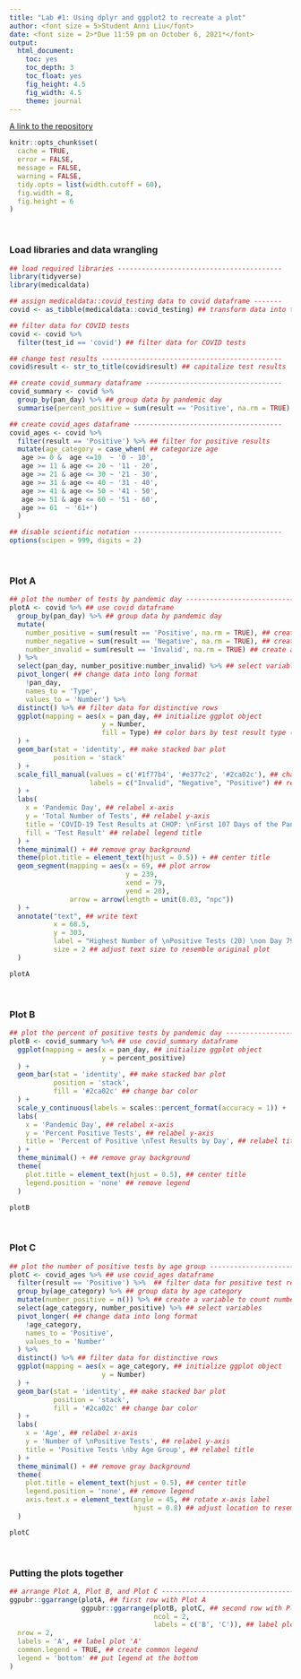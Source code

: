 ```yaml
---
title: "Lab #1: Using dplyr and ggplot2 to recreate a plot"
author: <font size = 5>Student Anni Liu</font>
date: <font size = 2>*Due 11:59 pm on October 6, 2021*</font>
output:
  html_document:
    toc: yes
    toc_depth: 3
    toc_float: yes
    fig_height: 4.5
    fig_width: 4.5
    theme: journal
---
```


[A link to the repository](https://github.com/anniliu1/DSI_Lab1.git)

```r
knitr::opts_chunk$set(
  cache = TRUE,
  error = FALSE,
  message = FALSE,
  warning = FALSE,
  tidy.opts = list(width.cutoff = 60),
  fig.width = 8,
  fig.height = 6
)
```

\

### Load libraries and data wrangling
```r
## load required libraries -----------------------------------------
library(tidyverse)
library(medicaldata)

## assign medicaldata::covid_testing data to covid dataframe -------
covid <- as_tibble(medicaldata::covid_testing) ## transform data into tibble

## filter data for COVID tests
covid <- covid %>%
  filter(test_id == 'covid') ## filter data for COVID tests

## change test results ---------------------------------------------
covid$result <- str_to_title(covid$result) ## capitalize test results

## create covid_summary dataframe ----------------------------------
covid_summary <- covid %>%
  group_by(pan_day) %>% ## group data by pandemic day
  summarise(percent_positive = sum(result == 'Positive', na.rm = TRUE) / n()) ## calculate percent of positive tests

## create covid_ages dataframe -------------------------------------
covid_ages <- covid %>%
  filter(result == 'Positive') %>% ## filter for positive results
  mutate(age_category = case_when( ## categorize age
   age >= 0 &  age <=10  ~ '0 - 10',
   age >= 11 & age <= 20 ~ '11 - 20',
   age >= 21 & age <= 30 ~ '21 - 30',
   age >= 31 & age <= 40 ~ '31 - 40',
   age >= 41 & age <= 50 ~ '41 - 50',
   age >= 51 & age <= 60 ~ '51 - 60',
   age >= 61  ~ '61+')
  )

## disable scientific notation -------------------------------------
options(scipen = 999, digits = 2)
```

\

### Plot A
```r
## plot the number of tests by pandemic day -----------------------------------------
plotA <- covid %>% ## use covid dataframe
  group_by(pan_day) %>% ## group data by pandemic day
  mutate(
    number_positive = sum(result == 'Positive', na.rm = TRUE), ## create a variable to count number of positive tests per day
    number_negative = sum(result == 'Negative', na.rm = TRUE), ## create a variable to count number of negative tests per day
    number_invalid = sum(result == 'Invalid', na.rm = TRUE) ## create a variable to count number of invalid tests per day
  ) %>% 
  select(pan_day, number_positive:number_invalid) %>% ## select variables
  pivot_longer( ## change data into long format
    !pan_day,
    names_to = 'Type', 
    values_to = 'Number') %>% 
  distinct() %>% ## filter data for distinctive rows
  ggplot(mapping = aes(x = pan_day, ## initialize ggplot object
                       y = Number, 
                       fill = Type) ## color bars by test result type (positive, negative, invalid)
  ) + 
  geom_bar(stat = 'identity', ## make stacked bar plot
           position = 'stack'
  ) +
  scale_fill_manual(values = c('#1f77b4', '#e377c2', '#2ca02c'), ## change bar color
                    labels = c("Invalid", "Negative", "Positive") ## relabel legend text
  ) +
  labs(
    x = 'Pandemic Day', ## relabel x-axis
    y = 'Total Number of Tests', ## relabel y-axis
    title = 'COVID-19 Test Results at CHOP: \nFirst 107 Days of the Pandemic', ## relabel title
    fill = 'Test Result' ## relabel legend title
  ) +
  theme_minimal() + ## remove gray background
  theme(plot.title = element_text(hjust = 0.5)) + ## center title
  geom_segment(mapping = aes(x = 69, ## plot arrow
                             y = 239,
                             xend = 79,
                             yend = 20),
               arrow = arrow(length = unit(0.03, "npc"))
  ) + 
  annotate("text", ## write text
           x = 68.5,
           y = 303,
           label = "Highest Number of \nPositive Tests (20) \non Day 79",
           size = 2 ## adjust text size to resemble original plot 
  )

plotA
```

\

### Plot B
```r
## plot the percent of positive tests by pandemic day -----------------------------------------
plotB <- covid_summary %>% ## use covid_summary dataframe
  ggplot(mapping = aes(x = pan_day, ## initialize ggplot object
                       y = percent_positive)
  ) + 
  geom_bar(stat = 'identity', ## make stacked bar plot
           position = 'stack',
           fill = '#2ca02c' ## change bar color
  ) +
  scale_y_continuous(labels = scales::percent_format(accuracy = 1)) +  ## set y-axis labels in percents
  labs(
    x = 'Pandemic Day', ## relabel x-axis
    y = 'Percent Positive Tests', ## relabel y-axis
    title = 'Percent of Positive \nTest Results by Day', ## relabel title
  ) +
  theme_minimal() + ## remove gray background
  theme(
    plot.title = element_text(hjust = 0.5), ## center title
    legend.position = 'none' ## remove legend
  ) 

plotB
```

\

### Plot C
```r
## plot the number of positive tests by age group -----------------------------------------
plotC <- covid_ages %>% ## use covid_ages dataframe
  filter(result == 'Positive') %>%  ## filter data for positive test results  
  group_by(age_category) %>% ## group data by age category
  mutate(number_positive = n()) %>% ## create a variable to count number of positive tests per age group
  select(age_category, number_positive) %>% ## select variables 
  pivot_longer( ## change data into long format
    !age_category, 
    names_to = 'Positive', 
    values_to = 'Number'
  ) %>%
  distinct() %>% ## filter data for distinctive rows
  ggplot(mapping = aes(x = age_category, ## initialize ggplot object
                       y = Number)
  ) + 
  geom_bar(stat = 'identity', ## make stacked bar plot
           position = 'stack',
           fill = '#2ca02c' ## change bar color
  ) +
  labs(
    x = 'Age', ## relabel x-axis
    y = 'Number of \nPositive Tests', ## relabel y-axis
    title = 'Positive Tests \nby Age Group', ## relabel title
  ) +
  theme_minimal() + ## remove gray background
  theme(
    plot.title = element_text(hjust = 0.5), ## center title
    legend.position = 'none', ## remove legend
    axis.text.x = element_text(angle = 45, ## rotate x-axis label
                               hjust = 0.8) ## adjust location to resemble original plot
  ) 

plotC
```

\

### Putting the plots together
```r
## arrange Plot A, Plot B, and Plot C -----------------------------------------
ggpubr::ggarrange(plotA, ## first row with Plot A
                  ggpubr::ggarrange(plotB, plotC, ## second row with Plot B and Plot C
                                    ncol = 2, 
                                    labels = c('B', 'C')), ## label plots 'B' and 'C'
  nrow = 2, 
  labels = 'A', ## label plot 'A'
  common.legend = TRUE, ## create common legend
  legend = 'bottom' ## put legend at the bottom
)
```